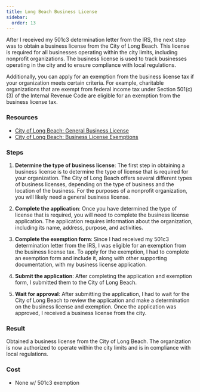 ```yaml
---
title: Long Beach Business License
sidebar:
  order: 13
---
```


After I received my 501c3 determination letter from the IRS, the next step was to obtain a business license from the City of Long Beach. This license is required for all businesses operating within the city limits, including nonprofit organizations. The business license is used to track businesses operating in the city and to ensure compliance with local regulations.

Additionally, you can apply for an exemption from the business license tax if your organization meets certain criteria. For example, charitable organizations that are exempt from federal income tax under Section 501(c)(3) of the Internal Revenue Code are eligible for an exemption from the business license tax.

### Resources

- [City of Long Beach: General Business License](https://www.longbeach.gov/finance/business-info/business-licenses/general-business-license/)
- [City of Long Beach: Business License Exemptions](https://longbeach.gov/finance/business-info/business-licenses/exemptions/)

### Steps

<Steps>

1. **Determine the type of business license**: The first step in obtaining a business license is to determine the type of license that is required for your organization. The City of Long Beach offers several different types of business licenses, depending on the type of business and the location of the business. For the purposes of a nonprofit organization, you will likely need a general business license.

1. **Complete the application**: Once you have determined the type of license that is required, you will need to complete the business license application. The application requires information about the organization, including its name, address, purpose, and activities.

1. **Complete the exemption form**: Since I had received my 501c3 determination letter from the IRS, I was eligible for an exemption from the business license tax. To apply for the exemption, I had to complete an exemption form and include it, along with other supporting documentation, with my business license application.

1. **Submit the application**: After completing the application and exemption form, I submitted them to the City of Long Beach.

1. **Wait for approval**: After submitting the application, I had to wait for the City of Long Beach to review the application and make a determination on the business license and exemption. Once the application was approved, I received a business license from the city.

</Steps>

### Result

Obtained a business license from the City of Long Beach. The organization is now authorized to operate within the city limits and is in compliance with local regulations.

### Cost

- None w/ 501c3 exemption

